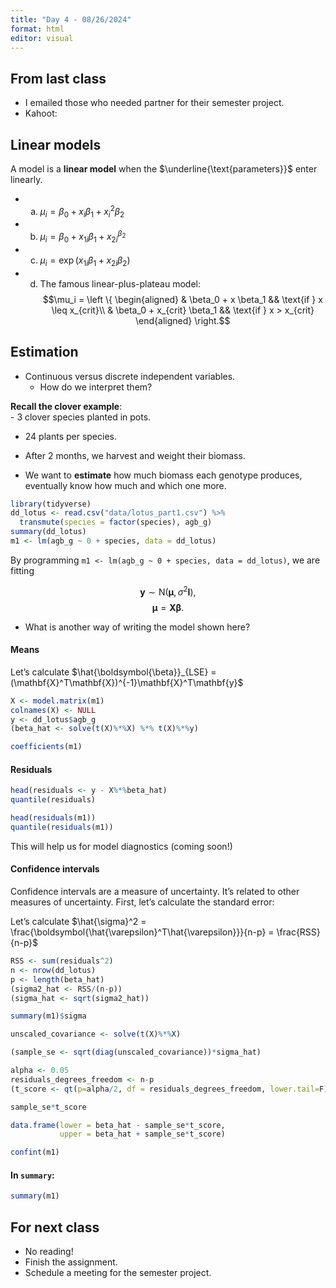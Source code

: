 ```yaml
---
title: "Day 4 - 08/26/2024"
format: html
editor: visual
---
```


## From last class

- I emailed those who needed partner for their semester project.
- Kahoot:

## Linear models  

A model is a **linear model** when the $\underline{\text{parameters}}$ enter linearly. 

- a) $\mu_i = \beta_0 + x_i \beta_1 + x^2_i \beta_2$

- b) $\mu_i = \beta_0 + x_{1i} \beta_1 + x_{2i}^{\beta_2}$

- c) $\mu_i = \exp(x_{1i}\beta_1 + x_{2i}\beta_2)$

- d) The famous linear-plus-plateau model:
$$\mu_i = \left \{
  \begin{aligned}
    & \beta_0 + x \beta_1 && \text{if } x \leq x_{crit}\\
    & \beta_0 + x_{crit} \beta_1 && \text{if } x > x_{crit}
  \end{aligned} \right.$$

## Estimation  

- Continuous versus discrete independent variables.
  -   How do we interpret them?

**Recall the clover example**:  
- 3 clover species planted in pots.  

- 24 plants per species.  

- After 2 months, we harvest and weight their biomass.   

- We want to **estimate** how much biomass each genotype produces, eventually know how much and which one more.   

```r
library(tidyverse)
dd_lotus <- read.csv("data/lotus_part1.csv") %>% 
  transmute(species = factor(species), agb_g) 
summary(dd_lotus)
m1 <- lm(agb_g ~ 0 + species, data = dd_lotus)
```

By programming `m1 <- lm(agb_g ~ 0 + species, data = dd_lotus)`, we are fitting

$$\mathbf{y} \sim \text{N}(\boldsymbol{\mu}, \sigma^2\mathbf{I}),$$
$$\boldsymbol{\mu}=\mathbf{X}\boldsymbol{\beta}.$$

- What is another way of writing the model shown here? 

#### Means  

Let's calculate $\hat{\boldsymbol{\beta}}_{LSE} = (\mathbf{X}^T\mathbf{X})^{-1}\mathbf{X}^T\mathbf{y}$

```r
X <- model.matrix(m1)
colnames(X) <- NULL
y <- dd_lotus$agb_g
(beta_hat <- solve(t(X)%*%X) %*% t(X)%*%y)
```

```r
coefficients(m1)
```

#### Residuals  

```r
head(residuals <- y - X%*%beta_hat)
quantile(residuals)
```

```r
head(residuals(m1))
quantile(residuals(m1))
```

This will help us for model diagnostics (coming soon!)

#### Confidence intervals   


Confidence intervals are a measure of uncertainty. It's related to other measures of uncertainty. First, let's calculate the standard error:  

Let's calculate $\hat{\sigma}^2 = \frac{\boldsymbol{\hat{\varepsilon}^T\hat{\varepsilon}}}{n-p} = \frac{RSS}{n-p}$

```r
RSS <- sum(residuals^2)
n <- nrow(dd_lotus)
p <- length(beta_hat)
(sigma2_hat <- RSS/(n-p)) 
(sigma_hat <- sqrt(sigma2_hat))
```

```r
summary(m1)$sigma
```

```r
unscaled_covariance <- solve(t(X)%*%X)
```

```r
(sample_se <- sqrt(diag(unscaled_covariance))*sigma_hat)
```

```r
alpha <- 0.05
residuals_degrees_freedom <- n-p
(t_score <- qt(p=alpha/2, df = residuals_degrees_freedom, lower.tail=F))
```

```r
sample_se*t_score
```

```r
data.frame(lower = beta_hat - sample_se*t_score, 
           upper = beta_hat + sample_se*t_score)
```

```r
confint(m1)
```


#### In `summary`:  

```r
summary(m1)
```


## For next class 
- No reading!  
- Finish the assignment. 
- Schedule a meeting for the semester project. 
